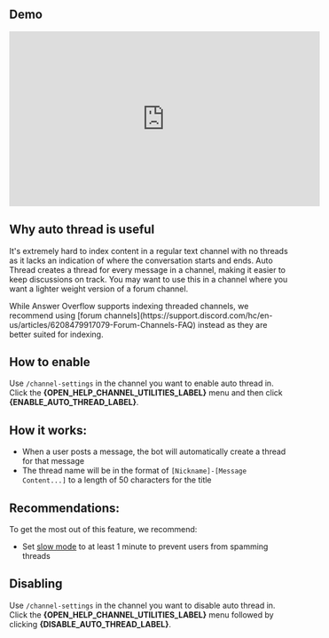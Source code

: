 
## Demo


<iframe
  width="560"
  height="315"
  src="https://www.youtube.com/embed/3pGDHWke6Wg?si=LebqYaneEoALgPe5"
  title="YouTube video player"
  frameborder="0"
  allow="accelerometer; autoplay; clipboard-write; encrypted-media; gyroscope; picture-in-picture"
  allowfullscreen
>
</iframe>

<TryLiveDemo />

## Why auto thread is useful

It's extremely hard to index content in a regular text channel with no threads as it lacks an indication of where the conversation starts and ends. Auto Thread creates a thread for every message in a channel, making it easier to keep discussions on track. You may want to use this in a channel where you want a lighter weight version of a forum channel.


<Note>
	While Answer Overflow supports indexing threaded channels, we recommend using
	[forum
	channels](https://support.discord.com/hc/en-us/articles/6208479917079-Forum-Channels-FAQ)
	instead as they are better suited for indexing.
</Note>

## How to enable

Use `/channel-settings` in the channel you want to enable auto thread in. Click the **{OPEN_HELP_CHANNEL_UTILITIES_LABEL}** menu and then click **{ENABLE_AUTO_THREAD_LABEL}**.

## How it works:

- When a user posts a message, the bot will automatically create a thread for that message
- The thread name will be in the format of `[Nickname]-[Message Content...]` to a length of 50 characters for the title

## Recommendations:

To get the most out of this feature, we recommend:

- Set [slow mode](https://support.discord.com/hc/en-us/articles/360016150952-Slowmode-Slllooowwwiiinng-down-your-channel) to at least 1 minute to prevent users from spamming threads

## Disabling

Use `/channel-settings` in the channel you want to disable auto thread in. Click the **{OPEN_HELP_CHANNEL_UTILITIES_LABEL}** menu followed by clicking **{DISABLE_AUTO_THREAD_LABEL}**.
